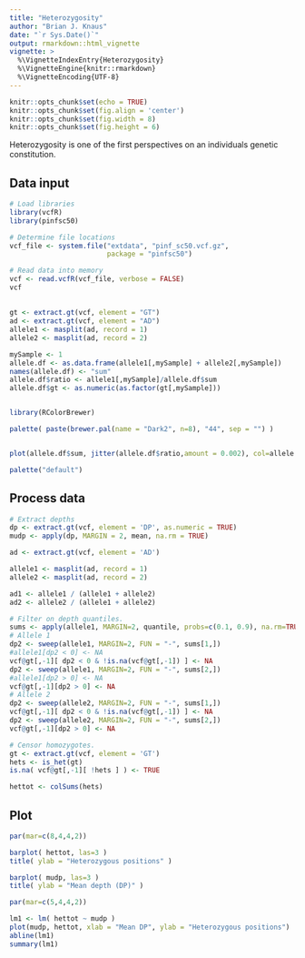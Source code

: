 ```yaml
---
title: "Heterozygosity"
author: "Brian J. Knaus"
date: "`r Sys.Date()`"
output: rmarkdown::html_vignette
vignette: >
  %\VignetteIndexEntry{Heterozygosity}
  %\VignetteEngine{knitr::rmarkdown}
  %\VignetteEncoding{UTF-8}
---
```



```r
knitr::opts_chunk$set(echo = TRUE)
knitr::opts_chunk$set(fig.align = 'center')
knitr::opts_chunk$set(fig.width = 8)
knitr::opts_chunk$set(fig.height = 6)
```


Heterozygosity is one of the first perspectives on an individuals genetic constitution.


## Data input


```r
# Load libraries
library(vcfR)
library(pinfsc50)

# Determine file locations
vcf_file <- system.file("extdata", "pinf_sc50.vcf.gz",
                        package = "pinfsc50")

# Read data into memory
vcf <- read.vcfR(vcf_file, verbose = FALSE)
vcf
```


##


```r
gt <- extract.gt(vcf, element = "GT")
ad <- extract.gt(vcf, element = "AD")
allele1 <- masplit(ad, record = 1)
allele2 <- masplit(ad, record = 2)
```



```r

mySample <- 1
allele.df <- as.data.frame(allele1[,mySample] + allele2[,mySample])
names(allele.df) <- "sum"
allele.df$ratio <- allele1[,mySample]/allele.df$sum
allele.df$gt <- as.numeric(as.factor(gt[,mySample]))


library(RColorBrewer)

palette( paste(brewer.pal(name = "Dark2", n=8), "44", sep = "") )


plot(allele.df$sum, jitter(allele.df$ratio,amount = 0.002), col=allele.df$gt, pch = 20)

palette("default")


```


## Process data

```r
# Extract depths
dp <- extract.gt(vcf, element = 'DP', as.numeric = TRUE)
mudp <- apply(dp, MARGIN = 2, mean, na.rm = TRUE)

ad <- extract.gt(vcf, element = 'AD')

allele1 <- masplit(ad, record = 1)
allele2 <- masplit(ad, record = 2)

ad1 <- allele1 / (allele1 + allele2)
ad2 <- allele2 / (allele1 + allele2)

# Filter on depth quantiles.
sums <- apply(allele1, MARGIN=2, quantile, probs=c(0.1, 0.9), na.rm=TRUE)
# Allele 1
dp2 <- sweep(allele1, MARGIN=2, FUN = "-", sums[1,])
#allele1[dp2 < 0] <- NA
vcf@gt[,-1][ dp2 < 0 & !is.na(vcf@gt[,-1]) ] <- NA
dp2 <- sweep(allele1, MARGIN=2, FUN = "-", sums[2,])
#allele1[dp2 > 0] <- NA
vcf@gt[,-1][dp2 > 0] <- NA
# Allele 2
dp2 <- sweep(allele2, MARGIN=2, FUN = "-", sums[1,])
vcf@gt[,-1][ dp2 < 0 & !is.na(vcf@gt[,-1]) ] <- NA
dp2 <- sweep(allele2, MARGIN=2, FUN = "-", sums[2,])
vcf@gt[,-1][dp2 > 0] <- NA

# Censor homozygotes.
gt <- extract.gt(vcf, element = 'GT')
hets <- is_het(gt)
is.na( vcf@gt[,-1][ !hets ] ) <- TRUE

hettot <- colSums(hets)


```



## Plot



```r
par(mar=c(8,4,4,2))

barplot( hettot, las=3 )
title( ylab = "Heterozygous positions" )

barplot( mudp, las=3 )
title( ylab = "Mean depth (DP)" )

par(mar=c(5,4,4,2))
```



```r
lm1 <- lm( hettot ~ mudp )
plot(mudp, hettot, xlab = "Mean DP", ylab = "Heterozygous positions")
abline(lm1)
summary(lm1)
```







